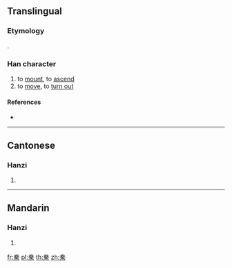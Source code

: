 {{character info/new}}
==Translingual==

===Etymology===
{{Han simp|騰|f=月|t=&nbsp;}}.

===Han character===
{{Han char|rn=187|rad=馬|as=06|sn=16|four=|canj=FQSQF}}

# to [[mount]], to [[ascend]]
# to [[move]], to [[turn out]]

====References====
* {{Han ref|kx=1437.270|dkj=44709|dj=1962.120|hdz=74554.140|uh=99E6|ud=39398}}

----

==Cantonese==

===Hanzi===
{{yue-hanzi|jyut=[[tang4]]|y=tang4}}

# {{defn|lang=yue|sort=馬06}}

----

==Mandarin==

===Hanzi===
{{cmn-hanzi|pin=[[jià]] ([[jia4]]), [[téng]] ([[teng2]])|wg=chia<sup>4</sup>, t'eng<sup>2</sup>}}

# {{defn|lang=cmn|sort=馬06}}

[[fr:駦]]
[[pl:駦]]
[[th:駦]]
[[zh:駦]]